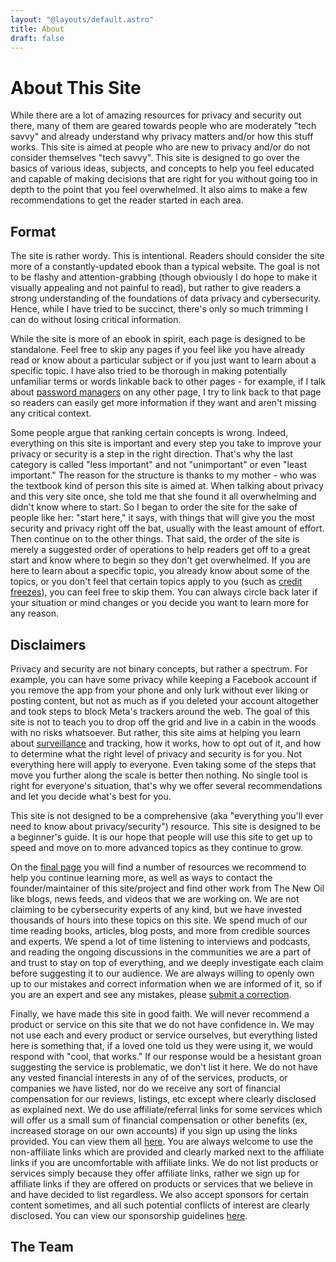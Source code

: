 ```yaml
---
layout: "@layouts/default.astro"
title: About
draft: false
---
```



# About This Site

While there are a lot of amazing resources for privacy and security out there, many of them are geared towards people who are moderately "tech savvy" and already understand why privacy matters and/or how this stuff works. This site is aimed at people who are new to privacy and/or do not consider themselves "tech savvy". This site is designed to go over the basics of various ideas, subjects, and concepts to help you feel educated and capable of making decisions that are right for you without going too in depth to the point that you feel overwhelmed. It also aims to make a few recommendations to get the reader started in each area.

## Format

The site is rather wordy. This is intentional. Readers should consider the site more of a constantly-updated ebook than a typical website. The goal is not to be flashy and attention-grabbing (though obviously I do hope to make it visually appealing and not painful to read), but rather to give readers a strong understanding of the foundations of data privacy and cybersecurity. Hence, while I have tried to be succinct, there's only so much trimming I can do without losing critical information.

While the site is more of an ebook in spirit, each page is designed to be standalone. Feel free to skip any pages if you feel like you have already read or know about a particular subject or if you just want to learn about a specific topic. I have also tried to be thorough in making potentially unfamiliar terms or words linkable back to other pages - for example, if I talk about [password managers](/guides/most-important/passwords) on any other page, I try to link back to that page so readers can easily get more information if they want and aren't missing any critical context.

Some people argue that ranking certain concepts is wrong. Indeed, everything on this site is important and every step you take to improve your privacy or security is a step in the right direction. That's why the last category is called "less important" and not "unimportant" or even "least important." The reason for the structure is thanks to my mother - who was the textbook kind of person this site is aimed at. When talking about privacy and this very site once, she told me that she found it all overwhelming and didn't know where to start. So I began to order the site for the sake of people like her: "start here," it says, with things that will give you the most security and privacy right off the bat, usually with the least amount of effort. Then continue on to the other things. That said, the order of the site is merely a suggested order of operations to help readers get off to a great start and know where to begin so they don't get overwhelmed. If you are here to learn about a specific topic, you already know about some of the topics, or you don't feel that certain topics apply to you (such as [credit freezes](/guides/most-important/credit)), you can feel free to skip them. You can always circle back later if your situation or mind changes or you decide you want to learn more for any reason.

## Disclaimers

Privacy and security are not binary concepts, but rather a spectrum. For example, you can have some privacy while keeping a Facebook account if you remove the app from your phone and only lurk without ever liking or posting content, but not as much as if you deleted your account altogether and took steps to block Meta's trackers around the web. The goal of this site is not to teach you to drop off the grid and live in a cabin in the woods with no risks whatsoever. But rather, this site aims at helping you learn about [surveillance](/guides/prologue/surveillance) and tracking, how it works, how to opt out of it, and how to determine what the right level of privacy and security is for you. Not everything here will apply to everyone. Even taking some of the steps that move you further along the scale is better then nothing. No single tool is right for everyone's situation, that's why we offer several recommendations and let you decide what's best for you.

This site is not designed to be a comprehensive (aka "everything you'll ever need to know about privacy/security") resource. This site is designed to be a beginner's guide. It is our hope that people will use this site to get up to speed and move on to more advanced topics as they continue to grow.

On the [final page](/links) you will find a number of resources we recommend to help you continue learning more, as well as ways to contact the founder/maintainer of this site/project and find other work from The New Oil like blogs, news feeds, and videos that we are working on. We are not claiming to be cybersecurity experts of any kind, but we have invested thousands of hours into these topics on this site. We spend much of our time reading books, articles, blog posts, and more from credible sources and experts. We spend a lot of time listening to interviews and podcasts, and reading the ongoing discussions in the communities we are a part of and trust to stay on top of everything, and we deeply investigate each claim before suggesting it to our audience. We are always willing to openly own up to our mistakes and correct information when we are informed of it, so if you are an expert and see any mistakes, please [submit a correction](https://gitlab.com/thenewoil/website/-/issues).

Finally, we have made this site in good faith. We will never recommend a product or service on this site that we do not have confidence in. We may not use each and every product or service ourselves, but everything listed here is something that, if a loved one told us they were using it, we would respond with "cool, that works." If our response would be a hesistant groan suggesting the service is problematic, we don't list it here. We do not have any vested financial interests in any of of the services, products, or companies we have listed, nor do we receive any sort of financial compensation for our reviews, listings, etc except where clearly disclosed as explained next. We do use affiliate/referral links for some services which will offer us a small sum of financial compensation or other benefits (ex, increased storage on our own accounts) if you sign up using the links provided. You can view them all [here](/support#affiliate-links). You are always welcome to use the non-affiliate links which are provided and clearly marked next to the affiliate links if you are uncomfortable with affiliate links. We do not list products or services simply because they offer affiliate links, rather we sign up for affiliate links if they are offered on products or services that we believe in and have decided to list regardless. We also accept sponsors for certain content sometimes, and all such potential conflicts of interest are clearly disclosed. You can view our sponsorship guidelines [here](https://gitlab.com/thenewoil/website/-/wikis/Sponsorship-Criteria).

## The Team

<TeamList members={teamMembersList} />
